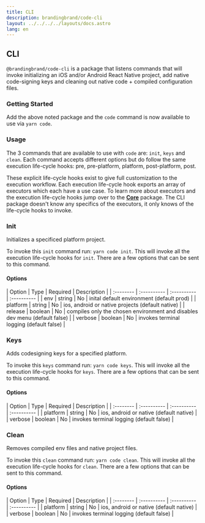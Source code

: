 ```yaml
---
title: CLI
description: brandingbrand/code-cli
layout: ../../../../layouts/docs.astro
lang: en
---
```



## CLI

`@brandingbrand/code-cli` is a package that listens commands that will invoke initializing an iOS and/or Android React Native project, add native code-signing keys and cleaning out native code + compiled configuration files.

### Getting Started

<div class="flex w-full my-6">
  <CodeCopy args="yarn add -D @brandingbrand/code-cli" />
</div>

Add the above noted package and the `code` command is now available to use via `yarn code`.

### Usage

The 3 commands that are available to use with `code` are: `init`, `keys` and `clean`. Each command accepts different options but do follow the same execution life-cycle hooks: pre, pre-platform, platform, post-platform, post.

These explicit life-cycle hooks exist to give full customization to the execution workflow. Each execution life-cycle hook exports an array of executors which each have a use case. To learn more about executors and the execution life-cycle hooks jump over to the [**Core**](/en/packages/core) package. The CLI package doesn't know any specifics of the executors, it only knows of the life-cycle hooks to invoke.

### Init

Initializes a specificed platform project.

To invoke this `init` command run: `yarn code init`. This will invoke all the execution life-cycle hooks for `init`. There are a few options that can be sent to this command.

#### Options

<div class="my-4 overflow-scroll">
| Option    | Type        | Required    | Description                                                                |
| :-------- | :---------- | :---------- | :----------                                                                |
| env       | string      | No          | inital default environment (default prod)                                  |
| platform  | string      | No          | ios, android or native projects (default native)                           |
| release   | boolean     | No          | compiles only the chosen environment and disables dev menu (default false) |
| verbose   | boolean     | No          | invokes terminal logging (default false)                                   |
</div>

### Keys

Adds codesigning keys for a specified platform.

To invoke this `keys` command run: `yarn code keys`. This will invoke all the execution life-cycle hooks for `keys`. There are a few options that can be sent to this command.

#### Options

<div class="my-4 overflow-scroll">
| Option    | Type        | Required    | Description                              |
| :-------- | :---------- | :---------- | :----------                              |
| platform  | string      | No          | ios, android or native (default native)  |
| verbose   | boolean     | No          | invokes terminal logging (default false) |
</div>

### Clean

Removes compiled env files and native project files.

To invoke this `clean` command run: `yarn code clean`. This will invoke all the execution life-cycle hooks for `clean`. There are a few options that can be sent to this command.

#### Options

<div class="my-4 overflow-scroll">
| Option    | Type        | Required    | Description                              |
| :-------- | :---------- | :---------- | :----------                              |
| platform  | string      | No          | ios, android or native (default native)  |
| verbose   | boolean     | No          | invokes terminal logging (default false) |
</div>
